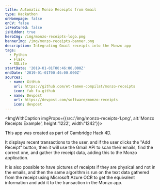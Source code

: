 ```yaml
---
title: Automatic Monzo Receipts from Gmail
type: Hackathon
onHomepage: false
onCV: false
isFeatured: false
isHidden: true
heroImg: /img/monzo-receipts-logo.png
bannerImg: /img/monzo-receipts-banner.png
description: Integrating Gmail receipts into the Monzo app
tags:
  - Python
  - Flask
  - SQLite
startDate: '2019-01-01T00:46:00.000Z'
endDate: '2019-01-01T00:46:00.000Z'
sources:
  - name: GitHub
    url: https://github.com/et-tamen-compilat/monzo-receipts
    icon: fab fa-github
  - name: Devpost
    url: https://devpost.com/software/monzo-receipts
    icon: devpost
---
```


<ImgWithCaption imgProps={{src:'/img/monzo-receipts-1.png', alt:'Monzo Receipts Example', height:'1222', width:'1242'}}>

This app was created as part of Cambridge Hack 4D.

It displays recent transactions to the user, and if the user clicks the "Add Receipt" button, then it will use the Gmail API to scan their emails, find the correct one, and gather the receipt data, adding this to the Monzo application.

It is also possible to have pictures of receipts if they are physical and not in the emails, and then the same algorithm is run on the text data gathered from the receipt using Microsoft Azure OCR to get the equivalent information and add it to the transaction in the Monzo app.

</ImgWithCaption>
